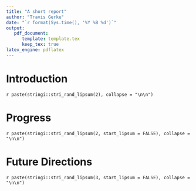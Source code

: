 ```yaml
---
title: "A short report"
author: "Travis Gerke"
date: "`r format(Sys.time(), '%Y %B %d')`"
output: 
   pdf_document: 
      template: template.tex
      keep_tex: true
latex_engine: pdflatex
---
```

   
# Introduction

`r paste(stringi::stri_rand_lipsum(2), collapse = "\n\n")`

# Progress

`r paste(stringi::stri_rand_lipsum(2, start_lipsum = FALSE), collapse = "\n\n")`

# Future Directions

`r paste(stringi::stri_rand_lipsum(3, start_lipsum = FALSE), collapse = "\n\n")`

